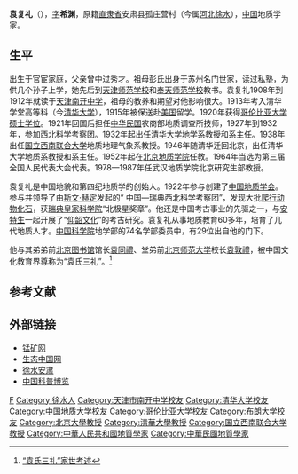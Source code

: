 {{Infobox_Person
| name = 袁复礼
|image= 
|box_width= 
|occupation= 地质学家<br>地貌和第四纪地质学家<br>地质教育家
| period =
| Sex = 男
|birth_date= 1893年12月31日
|birth_place= {{QIN}}[[河北|河北]][[徐水县|徐水县]]
|death_date= 1987年5月22日
|death_place={{PRC}}[[北京|北京]]
| spouse = 
| relatives = 弟弟：[[袁同禮|袁同禮]]<br>堂弟：[[袁敦禮|袁敦禮]]<ref name="sohu"/>
|education= 
*天津[[南开中学|南开中学]](1908-1912)
*清华学堂高等科（1913-1915）
*美国布朗大学（1915-1917）
*美国哥伦比亚大学（1917-1920）
| past = 
*清华大学地学系教授(1932-1937)
*西南联合大学教授（1938-1946）
*清华大学地质系教授，系主任（1946-1952）
*北京地质学院教授（1952-1969）
*武汉地质学院北京研究生部教授（1978-1987）
|work=《现代科学技术司典》<br>《韦氏大辞典》
|award=[[瑞典皇家科学院|瑞典皇家科学院]]的“北极星奖章”
}}

'''袁复礼'''（{{bd|1893年|12月31日|1987年|5月22日}}），[[表字|字]]'''希渊'''，原籍[[直隶省|直隶省]]安肃县孤庄营村（今属[[河北|河北]][[徐水|徐水]]），[[中国|中国]]地质学家。

== 生平 ==
出生于官宦家庭，父亲曾中过秀才。祖母彭氏出身于苏州名门世家，读过私塾，为供几个孙子上学，她先后到[[天津师范学校|天津师范学校]]和[[奉天师范学校|奉天师范学校]]教书。袁复礼1908年到1912年就读于[[天津南开中学|天津南开中学]]，祖母的教养和期望对他影响很大。1913年考入清华学堂高等科（今[[清华大学|清华大学]]），1915年被保送赴[[美国|美国]]留学。1920年获得[[哥伦比亚大学|哥伦比亚大学]][[硕士学位|硕士学位]]。1921年回国后担任[[中华民国|中华民国]]农商部地质调查所技师，1927年到1932年，参加西北科学考察团。1932年起出任[[清华大学|清华大学]]地学系教授和系主任。1938年出任[[国立西南联合大学|国立西南联合大学]]地质地理气象系教授。1946年随清华迁回北京，出任清华大学地质系教授和系主任。1952年起在[[北京地质学院|北京地质学院]]任教。1964年当选为第三届全国人民代表大会代表。1978—1987年任武汉地质学院北京研究生部教授。

袁复礼是中国地貌和第四纪地质学的创始人。1922年参与创建了[[中国地质学会|中国地质学会]]。参与并领导了由[[斯文·赫定|斯文·赫定]]发起的“ 中国—瑞典西北科学考察团”，发现大批[[爬行动物|爬行动物]][[化石|化石]]，获[[瑞典皇家科学院|瑞典皇家科学院]]“北极星奖章”。他还是中国考古事业的先驱之一，与[[安特生|安特生]]一起开展了“[[仰韶文化|仰韶文化]]”的考古研究。袁复礼从事地质教育60多年，培育了几代地质人才。[[中国科学院|中国科学院]]地学部的74名学部委员中，有29位出自他的门下。

他与其弟弟前[[北京图书馆|北京图书馆]]馆长[[袁同禮|袁同禮]]、堂弟前[[北京师范大学|北京师范大学]]校长[[袁敦禮|袁敦禮]]，被中国文化教育界尊称为“袁氏三礼”。<ref name="sohu">[http://www.sohu.com/a/375908679_777077 “袁氏三礼”家世考述 ]</ref>

==参考文献==
{{reflist}}

== 外部链接 ==
*[https://web.archive.org/web/20111108174016/http://www.cm114.com/newsfile/2005-9-20/2005920101026.asp 锰矿网]
*[http://wenhua.eco.gov.cn/3/6/18/20090522/7827.html 生态中国网]{{Dead link|date=2018年6月 |bot=InternetArchiveBot |fix-attempted=no }}
*[http://ansu.gov.cn/A_4.asp# 徐水安肃]{{Dead link|date=2018年6月 |bot=InternetArchiveBot |fix-attempted=no }}
*[http://www.kepu.net.cn/gb/earth/terra/terra_cyclopedia/200311260090.html 中国科普博览] {{Wayback|url=http://www.kepu.net.cn/gb/earth/terra/terra_cyclopedia/200311260090.html |date=20190610182441 }}

{{Authority control}}
{{DEFAULTSORT:Yuan袁}}
[[Category:袁姓|F]]
[[Category:徐水人|Category:徐水人]]
[[Category:天津市南开中学校友|Category:天津市南开中学校友]]
[[Category:清华大学校友|Category:清华大学校友]]
[[Category:中国地质大学校友|Category:中国地质大学校友]]
[[Category:哥伦比亚大学校友|Category:哥伦比亚大学校友]]
[[Category:布朗大学校友|Category:布朗大学校友]]
[[Category:北京大學教授|Category:北京大學教授]]
[[Category:清華大學教授|Category:清華大學教授]]
[[Category:国立西南联合大学教授|Category:国立西南联合大学教授]]
[[Category:中華人民共和國地質學家|Category:中華人民共和國地質學家]]
[[Category:中華民國地質學家|Category:中華民國地質學家]]